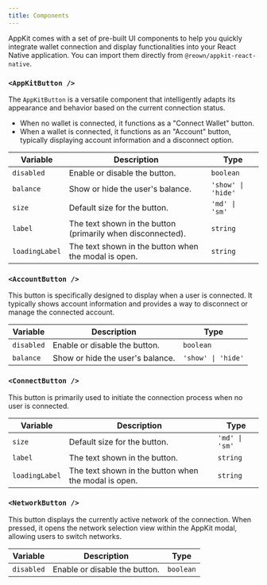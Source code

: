```yaml
---
title: Components
---
```


AppKit comes with a set of pre-built UI components to help you quickly integrate wallet connection and display functionalities into your React Native application. You can import them directly from `@reown/appkit-react-native`. 


### `<AppKitButton />`

The `AppKitButton` is a versatile component that intelligently adapts its appearance and behavior based on the current connection status. 
- When no wallet is connected, it functions as a "Connect Wallet" button.
- When a wallet is connected, it functions as an "Account" button, typically displaying account information and a disconnect option.

| Variable       | Description                                          | Type               |
| -------------- | ---------------------------------------------------- | ------------------ |
| `disabled`     | Enable or disable the button.                        | `boolean`          |
| `balance`      | Show or hide the user's balance.                     | `'show' \| 'hide'` |
| `size`         | Default size for the button.                         | `'md' \| 'sm'`     |
| `label`        | The text shown in the button (primarily when disconnected). | `string`           |
| `loadingLabel` | The text shown in the button when the modal is open. | `string`           |

### `<AccountButton />`

This button is specifically designed to display when a user is connected. It typically shows account information and provides a way to disconnect or manage the connected account.

| Variable   | Description                      | Type               |
| ---------- | -------------------------------- | ------------------ |
| `disabled` | Enable or disable the button.    | `boolean`          |
| `balance`  | Show or hide the user's balance. | `'show' \| 'hide'` |

### `<ConnectButton />`

This button is primarily used to initiate the connection process when no user is connected.

| Variable       | Description                                          | Type           |
| -------------- | ---------------------------------------------------- | -------------- |
| `size`         | Default size for the button.                         | `'md' \| 'sm'` |
| `label`        | The text shown in the button.                        | `string`       |
| `loadingLabel` | The text shown in the button when the modal is open. | `string`       |

### `<NetworkButton />`

This button displays the currently active network of the connection. When pressed, it opens the network selection view within the AppKit modal, allowing users to switch networks.

| Variable   | Description                   | Type      |
| ---------- | ----------------------------- | --------- |
| `disabled` | Enable or disable the button. | `boolean` |
